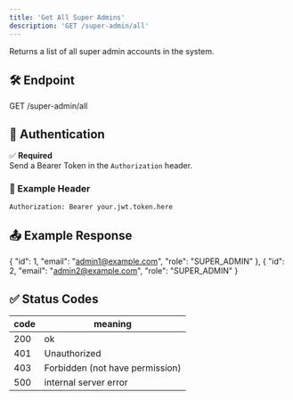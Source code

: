 ```yaml
---
title: 'Get All Super Admins'
description: 'GET /super-admin/all'
---
```


Returns a list of all super admin accounts in the system.

## 🛠️ Endpoint

GET /super-admin/all


## 🔐 Authentication

✅ **Required**  
Send a Bearer Token in the `Authorization` header.

### 🔑 Example Header

```http
Authorization: Bearer your.jwt.token.here
```

## 📤 Example Response


  {
    "id": 1,
    "email": "admin1@example.com",
    "role": "SUPER_ADMIN"
  },
  {
    "id": 2,
    "email": "admin2@example.com",
    "role": "SUPER_ADMIN"
  }


## ✅ Status Codes

| code | meaning               |
| ---- | --------------------- |
| 200  | ok                    |
| 401  | Unauthorized                  |
| 403  | Forbidden (not have permission)                   |
| 500  | internal server error |


